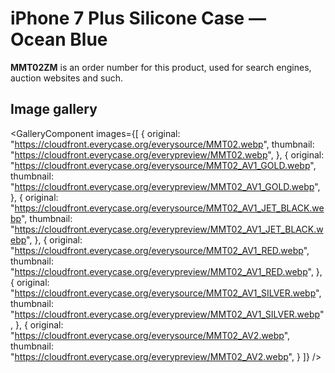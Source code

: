 
# iPhone 7 Plus Silicone Case — Ocean Blue

<Callout type='info' emoji='👉🏻'>**MMT02ZM** is an order number for this product, used for search engines, auction websites and such.</Callout>

## Image gallery

<GalleryComponent
    images={[
      {
        original: "https://cloudfront.everycase.org/everysource/MMT02.webp",
        thumbnail: "https://cloudfront.everycase.org/everypreview/MMT02.webp",
      },
      {
        original: "https://cloudfront.everycase.org/everysource/MMT02_AV1_GOLD.webp",
        thumbnail: "https://cloudfront.everycase.org/everypreview/MMT02_AV1_GOLD.webp",
      },
      {
        original: "https://cloudfront.everycase.org/everysource/MMT02_AV1_JET_BLACK.webp",
        thumbnail: "https://cloudfront.everycase.org/everypreview/MMT02_AV1_JET_BLACK.webp",
      },
      {
        original: "https://cloudfront.everycase.org/everysource/MMT02_AV1_RED.webp",
        thumbnail: "https://cloudfront.everycase.org/everypreview/MMT02_AV1_RED.webp",
      },
      {
        original: "https://cloudfront.everycase.org/everysource/MMT02_AV1_SILVER.webp",
        thumbnail: "https://cloudfront.everycase.org/everypreview/MMT02_AV1_SILVER.webp",
      },
      {
        original: "https://cloudfront.everycase.org/everysource/MMT02_AV2.webp",
        thumbnail: "https://cloudfront.everycase.org/everypreview/MMT02_AV2.webp",
      }
    ]}
  />
